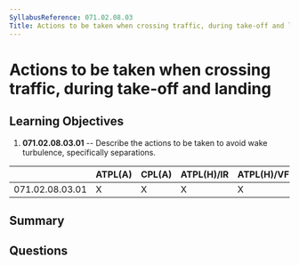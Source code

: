 ```yaml
---
SyllabusReference: 071.02.08.03
Title: Actions to be taken when crossing traffic, during take-off and landing
---
```


# Actions to be taken when crossing traffic, during take-off and landing

## Learning Objectives

1. **071.02.08.03.01** -- Describe the actions to be taken to avoid wake
   turbulence, specifically separations.

|                 | ATPL(A) | CPL(A) | ATPL(H)/IR | ATPL(H)/VFR | CPL(H) | IR  | CBIR(A) |
| --------------- | ------- | ------ | ---------- | ----------- | ------ | --- | ------- |
| 071.02.08.03.01 | X       | X      | X          | X           | X      |     |         |

## Summary

## Questions
